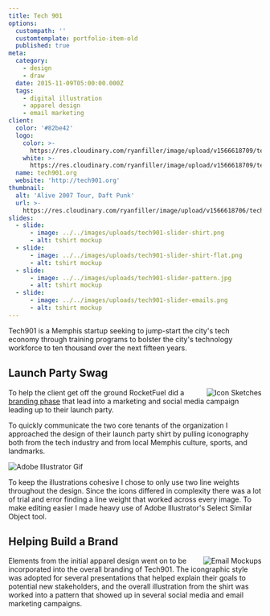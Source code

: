 ```yaml
---
title: Tech 901
options:
  custompath: ''
  customtemplate: portfolio-item-old
  published: true
meta:
  category:
    - design
    - draw
  date: 2015-11-09T05:00:00.000Z
  tags:
    - digital illustration
    - apparel design
    - email marketing
client:
  color: '#82be42'
  logo:
    color: >-
      https://res.cloudinary.com/ryanfiller/image/upload/v1566618709/tech901/tech901-logo-color_zs7rgk.svg
    white: >-
      https://res.cloudinary.com/ryanfiller/image/upload/v1566618709/tech901/tech901-logo-white_lh6bnp.svg
  name: tech901.org
  website: 'http://tech901.org'
thumbnail:
  alt: 'Alive 2007 Tour, Daft Punk'
  url: >-
    https://res.cloudinary.com/ryanfiller/image/upload/v1566618706/tech901/daft-punk_q0gbr8.gif
slides:
  - slide:
      - image: ../../images/uploads/tech901-slider-shirt.png
      - alt: tshirt mockup
  - slide:
      - image: ../../images/uploads/tech901-slider-shirt-flat.png
      - alt: tshirt mockup
  - slide:
      - image: ../../images/uploads/tech901-slider-pattern.jpg
      - alt: tshirt mockup
  - slide:
      - image: ../../images/uploads/tech901-slider-emails.png
      - alt: tshirt mockup
---
```

Tech901 is a Memphis startup seeking to jump-start the city's tech economy through training programs to bolster the city's technology workforce to ten thousand over the next fifteen years.

## Launch Party Swag

<Image src="https://res.cloudinary.com/ryanfiller/image/upload/v1566618710/tech901/tech901-shirt-sketch_qk8atp.jpg" alt="Icon Sketches" title="" align="right" small="false" />

To help the client get off the ground RocketFuel did a <a href="http://www.gorocketfuel.com/work/tech901/" >branding phase</a> that lead into a marketing and social media campaign leading up to their launch party.

To quickly communicate the two core tenants of the organization I approached the design of their launch party shirt by pulling iconography both from the tech industry and from local Memphis culture, sports, and landmarks.

<Image src="https://res.cloudinary.com/ryanfiller/image/upload/v1566618711/tech901/tech901-lineweight_qdyisb.gif" alt="Adobe Illustrator Gif" title="" align="full" small="false" />

To keep the illustrations cohesive I chose to only use two line weights throughout the design. Since the icons differed in complexity there was a lot of trial and error finding a line weight that worked across every image. To make editing easier I made heavy use of Adobe Illustrator's Select Similar Object tool.

## Helping Build a Brand

<Image src="https://res.cloudinary.com/ryanfiller/image/upload/v1566618710/tech901/tech901-emails_x30mp1.png" alt="Email Mockups" title="" align="right" small="false" />

Elements from the initial apparel design went on to be incorporated into the overall branding of Tech901. The icongraphic style was adopted for several presentations that helped explain their goals to potential new stakeholders, and the overall illustration from the shirt was worked into a pattern that showed up in several social media and email marketing campaigns.
